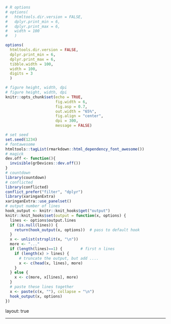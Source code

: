 ```r
# R options
# options(
#   htmltools.dir.version = FALSE,
#   dplyr.print_min = 6, 
#   dplyr.print_max = 6,
#   width = 100
#   )

options(
  htmltools.dir.version = FALSE,
  dplyr.print_min = 6, 
  dplyr.print_max = 6,
  tibble.width = 100,
  width = 100,
  digits = 3
  )

# figure height, width, dpi
# figure height, width, dpi
knitr::opts_chunk$set(echo = TRUE, 
                      fig.width = 6, 
                      fig.asp = 0.7,
                      out.width = "65%",
                      fig.align = "center",
                      dpi = 300,
                      message = FALSE)

# set seed
set.seed(1234)
# fontawesome
htmltools::tagList(rmarkdown::html_dependency_font_awesome())
# magick
dev.off <- function(){
  invisible(grDevices::dev.off())
}
# countdown
library(countdown)
# conflicted
library(conflicted)
conflict_prefer("filter", "dplyr")
library(xaringanExtra)
xaringanExtra::use_panelset()
# output number of lines
hook_output <- knitr::knit_hooks$get("output")
knitr::knit_hooks$set(output = function(x, options) {
  lines <- options$output.lines
  if (is.null(lines)) {
    return(hook_output(x, options))  # pass to default hook
  }
  x <- unlist(strsplit(x, "\n"))
  more <- "..."
  if (length(lines)==1) {        # first n lines
    if (length(x) > lines) {
      # truncate the output, but add ....
      x <- c(head(x, lines), more)
    }
  } else {
    x <- c(more, x[lines], more)
  }
  # paste these lines together
  x <- paste(c(x, ""), collapse = "\n")
  hook_output(x, options)
})
```

layout: true

<style>
p.caption {
  font-size: 0.6em;
}
</style>

<!-- <div class="my-footer"> -->
<!-- <span> -->
<!-- <a href="https://d2l.mu.edu/d2l/home/431031" target="_blank">D2L Website</a> -->
<!-- </span> -->
<!-- </div> -->

<!-- <style type="text/css"> -->
<!-- .caption { -->
<!--     font-size: x-small; -->
<!--     text-align: center; -->
<!-- } -->
<!-- </style> -->


---